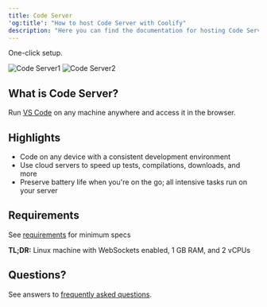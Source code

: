 ```yaml
---
title: Code Server
'og:title': "How to host Code Server with Coolify"
description: "Here you can find the documentation for hosting Code Server with Coolify."
---
```


<Check>One-click setup.</Check>

![Code Server1](https://github.com/coder/code-server/raw/main/docs/assets/screenshot-1.png)
![Code Server2](https://github.com/coder/code-server/raw/main/docs/assets/screenshot-2.png)

## What is Code Server?
Run [VS Code](https://github.com/Microsoft/vscode) on any machine anywhere and access it in the browser.

## Highlights
- Code on any device with a consistent development environment
- Use cloud servers to speed up tests, compilations, downloads, and more
- Preserve battery life when you're on the go; all intensive tasks run on your  server

## Requirements
See [requirements](https://coder.com/docs/code-server/latest/requirements) for minimum specs

**TL;DR:** Linux machine with WebSockets enabled, 1 GB RAM, and 2 vCPUs

## Questions?
See answers to [frequently asked questions](https://coder.com/docs/code-server/latest/FAQ).

